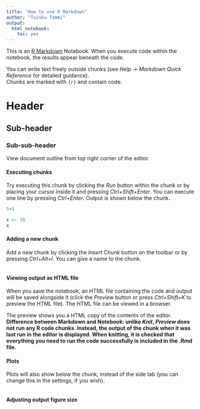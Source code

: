 ```yaml
---
title: "How to use R Markdown"
author: "Tuisku Tammi"
output: 
  html_notebook:
    toc: yes
---
```


This is an [R Markdown](http://rmarkdown.rstudio.com) Notebook. When you execute code within the notebook, the results appear beneath the code. 

You can write text freely outside chunks (see *Help -> Markdown Quick Reference* for detailed guidance).  
Chunks are marked with `{r}` and contain code.  


# Header

## Sub-header

### Sub-sub-header

View document outline from top right corner of the editor.  

#### Executing chunks

Try executing this chunk by clicking the *Run* button within the chunk or by placing your cursor inside it and pressing *Ctrl+Shift+Enter*. You can execute one line by pressing *Ctrl+Enter*. Output is shown below the chunk.  

```r
5+5
```

```r
x <- 10
x
```

#### Adding a new chunk

Add a new chunk by clicking the *Insert Chunk* button on the toolbar or by pressing *Ctrl+Alt+I*. You can give a name to the chunk.  

```r

```

#### Viewing output as HTML file

When you save the notebook, an HTML file containing the code and output will be saved alongside it (click the *Preview* button or press *Ctrl+Shift+K* to preview the HTML file). The HTML file can be viewed in a browser.  

The preview shows you a HTML copy of the contents of the editor. 
**Difference between Markdown and Notebook: unlike *Knit*, *Preview* does not run any R code chunks. Instead, the output of the chunk when it was last run in the editor is displayed. When knitting, it is checked that everything you need to run the code successfully is included in the .Rmd file. **

#### Plots

Plots will also show below the chunk, instead of the side tab (you can change this in the settings, if you wish).  
```r

```


#### Adjusting output figure size
```r

```

